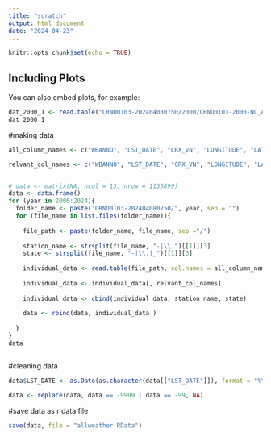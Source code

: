 ---
title: "scratch"
output: html_document
date: "2024-04-23"
---

```{r setup, include=FALSE}
knitr::opts_chunk$set(echo = TRUE)
```

## Including Plots

You can also embed plots, for example:

```{r pressure, echo=FALSE}
dat_2000_1 <- read.table("CRND0103-202404080750/2000/CRND0103-2000-NC_Asheville_8_SSW.txt")
dat_2000_1
```

#making data

```{r}
all_column_names <- c("WBANNO", "LST_DATE", "CRX_VN", "LONGITUDE", "LATITUDE", "T_DAILY_MAX", "T_DAILY_MIN", "T_DAILY_MEAN", "T_DAILY_AVG", "P_DAILY_CALC", "SOLARAD_DAILY", "SUR_TEMP_DAILY_TYPE", "SUR_TEMP_DAILY_MAX", "SUR_TEMP_DAILY_MIN", "SUR_TEMP_DAILY_AVG", "RH_DAILY_MAX", "RH_DAILY_MIN", "RH_DAILY_AVG", "SOIL_MOISTURE_5_DAILY", "SOIL_MOISTURE_10_DAILY", "SOIL_MOISTURE_20_DAILY", "SOIL_MOISTURE_50_DAILY", "SOIL_MOISTURE_100_DAILY", "SOIL_TEMP_5_DAILY", "SOIL_TEMP_10_DAILY", "SOIL_TEMP_20_DAILY", "SOIL_TEMP_50_DAILY", "SOIL_TEMP_100_DAILY")

relvant_col_names <- c("WBANNO", "LST_DATE", "CRX_VN", "LONGITUDE", "LATITUDE", "T_DAILY_MAX", "T_DAILY_MIN", "T_DAILY_MEAN", "T_DAILY_AVG", "P_DAILY_CALC", "SOLARAD_DAILY")


# data <- matrix(NA, ncol = 13, nrow = 1135899)
data <- data.frame()
for (year in 2000:2024){
  folder_name <- paste("CRND0103-202404080750/", year, sep = "")
  for (file_name in list.files(folder_name)){
    
    file_path <- paste(folder_name, file_name, sep ="/")
    
    station_name <- strsplit(file_name, "-|\\.")[[1]][3]
    state <- strsplit(file_name, "-|\\.|_")[[1]][3]
    
    individual_data <- read.table(file_path, col.names = all_column_names)
    
    individual_data <- individual_data[, relvant_col_names]
    
    individual_data <- cbind(individual_data, station_name, state)
    
    data <- rbind(data, individual_data )
    
  }
}
data



```

#cleaning data
```{r}
data$LST_DATE <- as.Date(as.character(data[["LST_DATE"]]), format = "%Y%m%d")

data <- replace(data, data == -9999 | data == -99, NA)


```

#save data as r data file
```{r}
save(data, file = "allweather.RData")
```

